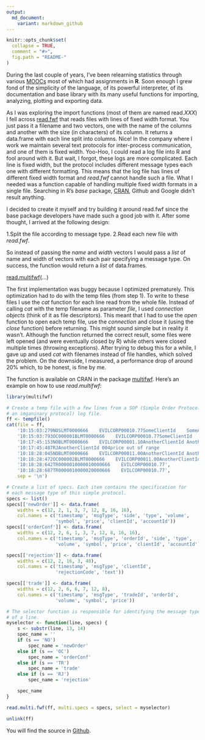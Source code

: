 ```yaml
---
output:
  md_document:
    variant: markdown_github
---
```


```r
knitr::opts_chunk$set(
  collapse = TRUE,
  comment = "#>",
  fig.path = "README-"
)
```

During the last couple of years, I've been relearning statistics through various [MOOCs](http://Massive open online course) most of which had assignments in **R**. Soon enough I grew fond of the simplicity of the language, of its powerful interpreter, of its documentation and base library with its many useful functions for importing, analyzing, plotting and exporting data.

As I was exploring the import functions (most of them are named read.*XXX*) I fell across [read.fwf](https://stat.ethz.ch/R-manual/R-devel/library/utils/html/read.fwf.html) that reads files with lines of fixed width format. You just pass it a filename and two vectors, one with the name of the columns and another with the size (in characters) of its column. It returns a data.frame with each line split into columns. Nice! In the company where I work we maintain several text protocols for inter-process communication, and one of them is fixed width. Yoo-Hoo, I could read a log file into R and fool around with it. But wait, I forgot, these logs are more complicated. Each line is fixed width, but the protocol includes different message types each one with different formatting. This means that the log file has lines of different fixed width format and *read.fwf* cannot handle such a file. What I needed was a function capable of handling multiple fixed width formats in a single file. Searching in R's *base* package, [CRAN](https://cran.r-project.org), Github and Google didn't result anything.

I decided to create it myself and try building it around read.fwf since the base package developers have made such a good job with it. After some thought, I arrived at the following design:

1.Split the file according to message type.
2.Read each new file with *read.fwf*.

So instead of passing the *name* and *width* vectors I would pass a *list* of name and width of vectors with each pair specifying a message type. On success, the function would return a *list* of data.frames.

[read.multifwf](http://finzi.psych.upenn.edu/library/multifwf/html/read.multi.fwf.html)(...)

The first implementation was buggy because I optimized prematurely. This optimization had to do with the temp files (from step 1). To write to these files I use the *cat* function for each line read from the whole file. Instead of calling *cat* with the temp filename as parameter *file*, I used *connection objects* (think of it as file descriptors). This meant that I had to use the *open* function to open each temp file, use the *connection* and close it (using the *close* function) before returning. This might sound simple but in reality it wasn't. Although the function returned the correct result, some files were left opened (and were eventually closed by R) while others were closed multiple times (throwing exceptions). After trying to debug this for a while, I gave up and used *cat* with filenames instead of file handles, which solved the problem. On the downside, I measured, a performance drop of around 20% which, to be honest, is fine by me.

The function is available on CRAN in the package [multifwf](https://cran.r-project.org/web/packages/multifwf/index.html). Here's an example on how to use *read.multifwf*:

```r
library(multifwf)

# Create a temp file with a few lines from a SOP (Simple Order Protocol,
# an imganinary protocol) log file.
ff <- tempfile()
cat(file = ff, 
    '10:15:03:279NOSLMT0000666    EVILCORP00010.77SomeClientId    SomeAccountId   ',
    '10:15:03:793OC000001BLMT0000666    EVILCORP00010.77SomeClientId    SomeAccountId   ',
    '10:17:45:153NOBLMT0000666    EVILCORP00001.10AnotherClientId AnotherAccountId',
    '10:17:45:487RJAnotherClientId 004price out of range                              ',
    '10:18:28:045NOBLMT0000666    EVILCORP00011.00AnotherClientId AnotherAccountId',
    '10:18:28:472OC000002BLMT0000666    EVILCORP00011.00AnotherClientId AnotherAccountId',
    '10:18:28:642TR0000010000010000666    EVILCORP00010.77',
    '10:18:28:687TR0000010000020000666    EVILCORP00010.77', 
    sep = '\n')

# Create a list of specs. Each item contains the specification for
# each message type of this simple protocol.
specs <- list()
specs[['newOrder']] <- data.frame(
    widths = c(12, 2, 1, 3, 7, 12, 8, 16, 16), 
    col.names = c('timestamp', 'msgType', 'side', 'type', 'volume', 
                  'symbol', 'price', 'clientId', 'accountId'))
specs[['orderConf']] <- data.frame(
    widths = c(12, 2, 6, 1, 3, 7, 12, 8, 16, 16), 
    col.names = c('timestamp', 'msgType', 'orderId', 'side', 'type', 
                  'volume', 'symbol', 'price', 'clientId', 'accountId'))

specs[['rejection']] <- data.frame(
    widths = c(12, 2, 16, 3, 48), 
    col.names = c('timestamp', 'msgType', 'clientId', 
                  'rejectionCode', 'text'))

specs[['trade']] <- data.frame(
    widths = c(12, 2, 6, 6, 7, 12, 8), 
    col.names = c('timestamp', 'msgType', 'tradeId', 'orderId', 
                  'volume', 'symbol', 'price'))

# The selector function is responsible for identifying the message type 
# of a line.
myselector <- function(line, specs) {
    s <- substr(line, 13, 14)
    spec_name = ''
    if (s == 'NO')
        spec_name = 'newOrder'
    else if (s == 'OC')
        spec_name = 'orderConf'
    else if (s == 'TR')
        spec_name = 'trade'
    else if (s == 'RJ')
        spec_name = 'rejection'

    spec_name
}

read.multi.fwf(ff, multi.specs = specs, select = myselector)

unlink(ff)
```

You will find the source in [Github](https://github.com/prontog/multifwf).
